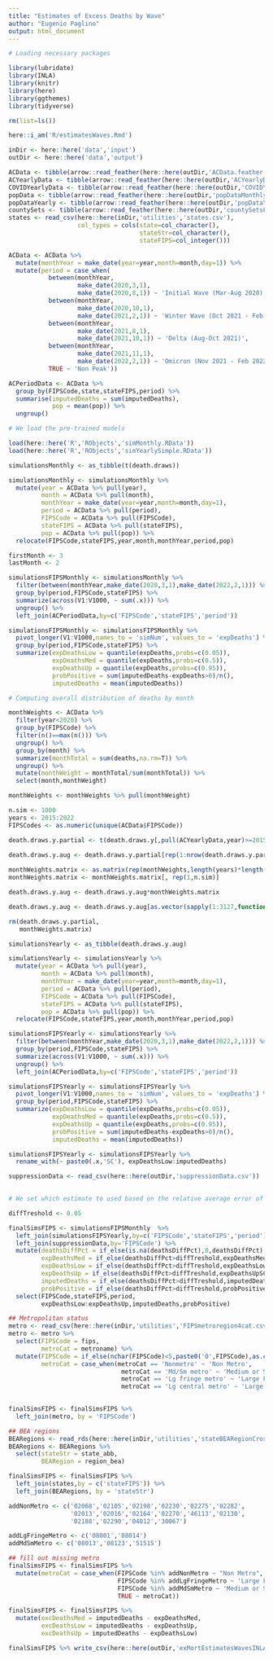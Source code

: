 ```yaml
---
title: "Estimates of Excess Deaths by Wave"
author: "Eugenio Paglino"
output: html_document
---
```


```r

# Loading necessary packages

library(lubridate)
library(INLA)
library(knitr)
library(here)
library(ggthemes)
library(tidyverse)

```

```r

rm(list=ls())

here::i_am('R/estimatesWaves.Rmd')

inDir <- here::here('data','input')
outDir <- here::here('data','output')

```


```r

ACData <- tibble(arrow::read_feather(here::here(outDir,'ACData.feather')))
ACYearlyData <- tibble(arrow::read_feather(here::here(outDir,'ACYearlyData.feather')))
COVIDYearlyData <- tibble(arrow::read_feather(here::here(outDir,'COVIDYearlyData.feather')))
popData <- tibble(arrow::read_feather(here::here(outDir,'popDataMonthly.feather')))
popDataYearly <- tibble(arrow::read_feather(here::here(outDir,'popDataYearly.feather')))
countySets <- tibble(arrow::read_feather(here::here(outDir,'countySetsFinal.feather')))
states <- read_csv(here::here(inDir,'utilities','states.csv'),
                   col_types = cols(state=col_character(),
                                    stateStr=col_character(),
                                    stateFIPS=col_integer()))

```

```r

ACData <- ACData %>%
  mutate(monthYear = make_date(year=year,month=month,day=1)) %>%
  mutate(period = case_when(
           between(monthYear,
                   make_date(2020,3,1),
                   make_date(2020,8,1)) ~ 'Initial Wave (Mar-Aug 2020)',
           between(monthYear,
                   make_date(2020,10,1),
                   make_date(2021,2,1)) ~ 'Winter Wave (Oct 2021 - Feb 2020)',
           between(monthYear,
                   make_date(2021,8,1),
                   make_date(2021,10,1)) ~ 'Delta (Aug-Oct 2021)',
           between(monthYear,
                   make_date(2021,11,1),
                   make_date(2022,2,1)) ~ 'Omicron (Nov 2021 - Feb 2022)',
           TRUE ~ 'Non Peak'))

```

```r

ACPeriodData <- ACData %>%
  group_by(FIPSCode,state,stateFIPS,period) %>%
  summarise(imputedDeaths = sum(imputedDeaths),
            pop = mean(pop)) %>%
  ungroup()

```

```r

# We load the pre-trained models

load(here::here('R','RObjects','simMonthly.RData'))
load(here::here('R','RObjects','simYearlySimple.RData'))

```

```r

simulationsMonthly <- as_tibble(t(death.draws))

simulationsMonthly <- simulationsMonthly %>% 
  mutate(year = ACData %>% pull(year),
         month = ACData %>% pull(month),
         monthYear = make_date(year=year,month=month,day=1),
         period = ACData %>% pull(period),
         FIPSCode = ACData %>% pull(FIPSCode),
         stateFIPS = ACData %>% pull(stateFIPS),
         pop = ACData %>% pull(pop)) %>%
  relocate(FIPSCode,stateFIPS,year,month,monthYear,period,pop)

```

```r

firstMonth <- 3
lastMonth <- 2

simulationsFIPSMonthly <- simulationsMonthly %>%
  filter(between(monthYear,make_date(2020,3,1),make_date(2022,2,1))) %>%
  group_by(period,FIPSCode,stateFIPS) %>%
  summarize(across(V1:V1000, ~ sum(.x))) %>%
  ungroup() %>%
  left_join(ACPeriodData,by=c('FIPSCode','stateFIPS','period'))

simulationsFIPSMonthly <- simulationsFIPSMonthly %>%
  pivot_longer(V1:V1000,names_to = 'simNum', values_to = 'expDeaths') %>%
  group_by(period,FIPSCode,stateFIPS) %>%
  summarize(expDeathsLow = quantile(expDeaths,probs=c(0.05)),
            expDeathsMed = quantile(expDeaths,probs=c(0.5)),
            expDeathsUp = quantile(expDeaths,probs=c(0.95)),
            probPositive = sum(imputedDeaths-expDeaths>0)/n(),
            imputedDeaths = mean(imputedDeaths))

```


```r

# Computing overall distribution of deaths by month

monthWeights <- ACData %>%
  filter(year<2020) %>%
  group_by(FIPSCode) %>%
  filter(n()==max(n())) %>%
  ungroup() %>%
  group_by(month) %>%
  summarize(monthTotal = sum(deaths,na.rm=T)) %>%
  ungroup() %>%
  mutate(monthWeight = monthTotal/sum(monthTotal)) %>%
  select(month,monthWeight)

monthWeights <- monthWeights %>% pull(monthWeight)

```

```r

n.sim <- 1000
years <- 2015:2022
FIPSCodes <- as.numeric(unique(ACData$FIPSCode))

death.draws.y.partial <- t(death.draws.y[,pull(ACYearlyData,year)>=2015])

death.draws.y.aug <- death.draws.y.partial[rep(1:nrow(death.draws.y.partial), each = 12), ]
  
monthWeights.matrix <- as.matrix(rep(monthWeights,length(years)*length(FIPSCodes)))
monthWeights.matrix <- monthWeights.matrix[, rep(1,n.sim)]

death.draws.y.aug <- death.draws.y.aug*monthWeights.matrix

death.draws.y.aug <- death.draws.y.aug[as.vector(sapply(1:3127,function(x) (1:86)+(96*(x-1)))),]

rm(death.draws.y.partial,
   monthWeights.matrix)

```

```r

simulationsYearly <- as_tibble(death.draws.y.aug)

simulationsYearly <- simulationsYearly %>% 
  mutate(year = ACData %>% pull(year),
         month = ACData %>% pull(month),
         monthYear = make_date(year=year,month=month,day=1),
         period = ACData %>% pull(period),
         FIPSCode = ACData %>% pull(FIPSCode),
         stateFIPS = ACData %>% pull(stateFIPS),
         pop = ACData %>% pull(pop)) %>%
  relocate(FIPSCode,stateFIPS,year,month,monthYear,period,pop)

```

```r

simulationsFIPSYearly <- simulationsYearly %>%
  filter(between(monthYear,make_date(2020,3,1),make_date(2022,2,1))) %>%
  group_by(period,FIPSCode,stateFIPS) %>%
  summarize(across(V1:V1000, ~ sum(.x))) %>%
  ungroup() %>%
  left_join(ACPeriodData,by=c('FIPSCode','stateFIPS','period'))

simulationsFIPSYearly <- simulationsFIPSYearly %>%
  pivot_longer(V1:V1000,names_to = 'simNum', values_to = 'expDeaths') %>%
  group_by(period,FIPSCode,stateFIPS) %>%
  summarize(expDeathsLow = quantile(expDeaths,probs=c(0.05)),
            expDeathsMed = quantile(expDeaths,probs=c(0.5)),
            expDeathsUp = quantile(expDeaths,probs=c(0.95)),
            probPositive = sum(imputedDeaths-expDeaths>0)/n(),
            imputedDeaths = mean(imputedDeaths))

simulationsFIPSYearly <- simulationsFIPSYearly %>%
  rename_with(~ paste0(.x,'SC'), expDeathsLow:imputedDeaths)

```

```r

suppressionData <- read_csv(here::here(outDir,'suppressionData.csv'))
  
```

```r

# We set which estimate to used based on the relative average error of the 

diffTreshold <- 0.05

finalSimsFIPS <- simulationsFIPSMonthly  %>%
  left_join(simulationsFIPSYearly,by=c('FIPSCode','stateFIPS','period')) %>%
  left_join(suppressionData,by='FIPSCode') %>%
  mutate(deathsDiffPct = if_else(is.na(deathsDiffPct),0,deathsDiffPct),
         expDeathsMed = if_else(deathsDiffPct>diffTreshold,expDeathsMedSC,expDeathsMed),
         expDeathsLow = if_else(deathsDiffPct>diffTreshold,expDeathsLowSC,expDeathsLow),
         expDeathsUp = if_else(deathsDiffPct>diffTreshold,expDeathsUpSC,expDeathsUp),
         imputedDeaths = if_else(deathsDiffPct>diffTreshold,imputedDeathsSC,imputedDeaths),
         probPositive = if_else(deathsDiffPct>diffTreshold,probPositiveSC,probPositive)) %>%
  select(FIPSCode,stateFIPS,period,
         expDeathsLow:expDeathsUp,imputedDeaths,probPositive)

```

```r

## Metropolitan status
metro <- read_csv(here::here(inDir,'utilities','FIPSmetroregion4cat.csv'))
metro <- metro %>%
  select(FIPSCode = fips,
         metroCat = metroname) %>%
  mutate(FIPSCode = if_else(nchar(FIPSCode)<5,paste0('0',FIPSCode),as.character(FIPSCode)),
         metroCat = case_when(metroCat == 'Nonmetro' ~ 'Non Metro',
                               metroCat == 'Md/Sm metro' ~ 'Medium or Small Metro',
                               metroCat == 'Lg fringe metro' ~ 'Large Fringe Metro' ,
                               metroCat == 'Lg central metro' ~ 'Large Central Metro'))
  

finalSimsFIPS <- finalSimsFIPS %>%
  left_join(metro, by = 'FIPSCode')

```

```r

## BEA regions
BEARegions <- read_rds(here::here(inDir,'utilities','stateBEARegionCrosswalk.rds'))
BEARegions <- BEARegions %>%
  select(stateStr = state_abb,
         BEARegion = region_bea)

finalSimsFIPS <- finalSimsFIPS %>%
  left_join(states,by = c('stateFIPS')) %>%
  left_join(BEARegions, by = 'stateStr')

```

```r

addNonMetro <- c('02068','02105','02198','02230','02275','02282', 
                 '02013','02016','02164','02270','46113','02130',
                 '02188','02290','04012','30067')

addLgFringeMetro <- c('08001','08014')
addMdSmMetro <- c('08013','08123','51515')

## fill out missing metro
finalSimsFIPS <- finalSimsFIPS %>%
  mutate(metroCat = case_when(FIPSCode %in% addNonMetro ~ "Non Metro",
                              FIPSCode %in% addLgFringeMetro ~ 'Large Fringe Metro',
                              FIPSCode %in% addMdSmMetro ~ 'Medium or Small Metro',
                              TRUE ~ metroCat))

```

```r

finalSimsFIPS <- finalSimsFIPS %>%
  mutate(excDeathsMed = imputedDeaths - expDeathsMed,
         excDeathsLow = imputedDeaths - expDeathsUp,
         excDeathsUp = imputedDeaths - expDeathsLow)

```

```r

finalSimsFIPS %>% write_csv(here::here(outDir,'exMortEstimatesWavesINLA.csv'))

```